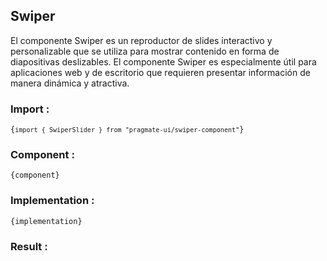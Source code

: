 
## Swiper

El componente Swiper es un reproductor de
slides interactivo y personalizable que se utiliza para mostrar contenido en
forma de diapositivas deslizables. El componente Swiper es especialmente útil
para aplicaciones web y de escritorio que requieren presentar información de
manera dinámica y atractiva.

### Import :

<Code>{`import { SwiperSlider } from "pragmate-ui/swiper-component"`}</Code>

### Component :

<Code>{component}</Code>

### Implementation :

<Code>{implementation}</Code>

### Result :

<Result />
